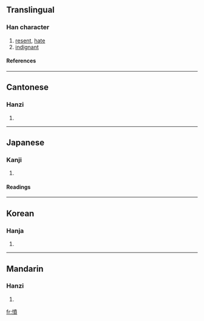 {{see|愤}}

==Translingual==
===Han character===
{{Han char|rn=61|rad=心|as=12|sn=15|four=9408<sub>6</sub>|canj=心十廿金 (PJTC)}}
# [[resent]], [[hate]]
# [[indignant]]
====References====
{{Han ref|kx=0403.190|dkj=11239|dj=0743.210|hdz=42352.110|uh=61A4|ud=24996|bh=BCAB|bd=48299}}
----
==Cantonese==
===Hanzi===
{{yue-hanzi|jyut=|y=fan5}}
# {{defn|Cantonese}}
----
==Japanese==
===Kanji===
{{ja-kanji|grade=c|rs=心12}}
# {{defn|Japanese}} 
====Readings====
{{ja-readings|on=[[ふん]] (fun)|kun=[[いきどおる]] (ikidooru), [[いきどおり]] (ikidoori)}}
----
==Korean==
===Hanja===
{{ko-hanja|hangeul=분|eumhun=|rv=bun|mr=pun|y=pun}}
# {{defn|Korean}}
----
==Mandarin==
===Hanzi===
{{cmn-hanzi|sim=愤|pin=[[fèn]] (fen4), [[liáo]] (liao2)|wg=fen<sup>4</sup>, liao<sup>2</sup>}}
# {{defn|Mandarin}}

[[fr:憤]]